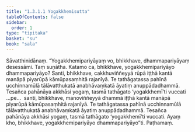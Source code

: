 ```yaml
---
title: "1.3.1.1 Yogakkhemisutta"
tableOfContents: false
sidebar:
  order: 1
type: "tipitaka"
basket: "su"
book: "sala"
---
```



<DynamicBreadcrumb />

<Division number="104" book="sala">

<Paragraph number="551" book="sala">
Sāvatthinidānaṃ. “Yogakkhemipariyāyaṃ vo, bhikkhave, dhammapariyāyaṃ desessāmi. Taṃ suṇātha. Katamo ca, bhikkhave, yogakkhemipariyāyo dhammapariyāyo? Santi, bhikkhave, cakkhuviññeyyā rūpā iṭṭhā kantā manāpā piyarūpā kāmūpasaṃhitā rajanīyā. Te tathāgatassa pahīnā ucchinnamūlā tālāvatthukatā anabhāvaṃkatā āyatiṃ anuppādadhammā. Tesañca pahānāya akkhāsi yogaṃ, tasmā tathāgato ‘yogakkhemī’ti vuccati …pe…  santi, bhikkhave, manoviññeyyā dhammā iṭṭhā kantā manāpā piyarūpā kāmūpasaṃhitā rajanīyā. Te tathāgatassa pahīnā ucchinnamūlā tālāvatthukatā anabhāvaṃkatā āyatiṃ anuppādadhammā. Tesañca pahānāya akkhāsi yogaṃ, tasmā tathāgato ‘yogakkhemī’ti vuccati. Ayaṃ kho, bhikkhave, yogakkhemipariyāyo dhammapariyāyo”ti.

</Paragraph>
</Division>

<Paragraph number="552" type="center" book="sala">
Paṭhamaṃ.
</Paragraph>